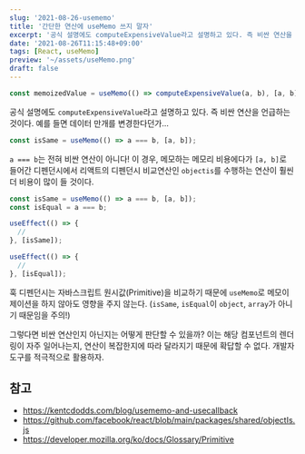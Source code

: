 ```yaml
---
slug: '2021-08-26-usememo'
title: '간단한 연산에 useMemo 쓰지 말자'
excerpt: '공식 설명에도 computeExpensiveValue라고 설명하고 있다. 즉 비싼 연산을 언급하는 것이다. `a === b`는 비싼 연산이 아니다!'
date: '2021-08-26T11:15:48+09:00'
tags: [React, useMemo]
preview: '~/assets/useMemo.png'
draft: false
---
```


```ts
const memoizedValue = useMemo(() => computeExpensiveValue(a, b), [a, b]);
```

공식 설명에도 `computeExpensiveValue`라고 설명하고 있다. 즉 비싼 연산을 언급하는 것이다. 예를 들면 데이터 만개를 변경한다던가...

```ts
const isSame = useMemo(() => a === b, [a, b]);
```

`a === b`는 전혀 비싼 연산이 아니다! 이 경우, 메모하는 메모리 비용에다가 `[a, b]`로 들어간 디펜던시에서 리액트의 디펜던시 비교연산인 `objectis`를 수행하는 연산이 훨씬 더 비용이 많이 들 것이다.

```ts
const isSame = useMemo(() => a === b, [a, b]);
const isEqual = a === b;

useEffect(() => {
  //
}, [isSame]);

useEffect(() => {
  //
}, [isEqual]);
```

훅 디펜던시는 자바스크립트 원시값(Primitive)을 비교하기 때문에 `useMemo`로 메모이제이션을 하지 않아도 영향을 주지 않는다. (`isSame`, `isEqual`이 `object`, `array`가 아니기 때문임을 주의!)

그렇다면 비싼 연산인지 아닌지는 어떻게 판단할 수 있을까? 이는 해당 컴포넌트의 렌더링이 자주 일어나는지, 연산이 복잡한지에 따라 달라지기 때문에 확답할 수 없다. 개발자도구를 적극적으로 활용하자.

## 참고

- https://kentcdodds.com/blog/usememo-and-usecallback
- https://github.com/facebook/react/blob/main/packages/shared/objectIs.js
- https://developer.mozilla.org/ko/docs/Glossary/Primitive
